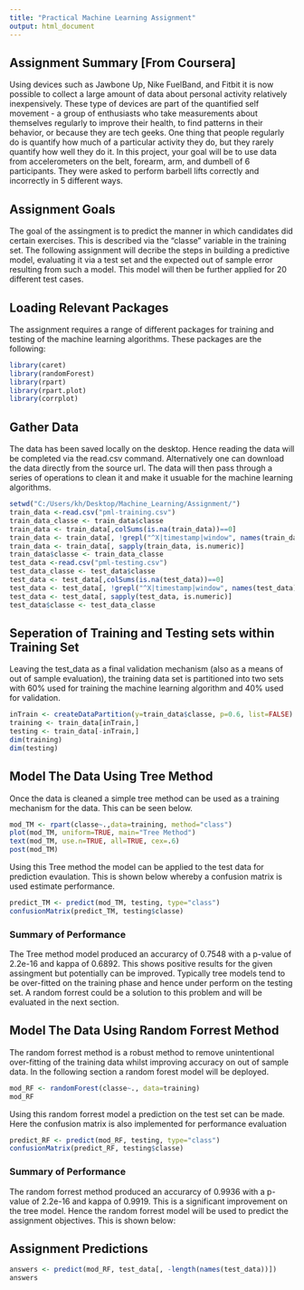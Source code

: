 ---
title: "Practical Machine Learning Assignment"
output: html_document
---

## Assignment Summary [From Coursera]

Using devices such as Jawbone Up, Nike FuelBand, and Fitbit it is now possible to collect a large amount of data about personal activity relatively inexpensively. These type of devices are part of the quantified self movement - a group of enthusiasts who take measurements about themselves regularly to improve their health, to find patterns in their behavior, or because they are tech geeks. One thing that people regularly do is quantify how much of a particular activity they do, but they rarely quantify how well they do it. In this project, your goal will be to use data from accelerometers on the belt, forearm, arm, and dumbell of 6 participants. They were asked to perform barbell lifts correctly and incorrectly in 5 different ways. 

## Assignment Goals 

The goal of the assingment is to predict the manner in which candidates did certain exercises. This is described via the "classe" variable in the training set. The following assignment will decribe the steps in building a predictive model, evaluating it via a test set and the expected out of sample error resulting from such a model. This model will then be further applied for 20 different test cases. 

## Loading Relevant Packages

The assignment requires a range of different packages for training and testing of the machine learning algorithms. These packages are the following:

```{r}
library(caret)
library(randomForest)
library(rpart)
library(rpart.plot)
library(corrplot)

```
## Gather Data

The data has been saved locally on the desktop. Hence reading the data will be completed via the read.csv command. Alternatively one can download the data directly from the source url. The data will then pass through a series of operations to clean it and make it usuable for the machine learning algorithms.  

```{r}
setwd("C:/Users/kh/Desktop/Machine_Learning/Assignment/")
train_data <-read.csv("pml-training.csv")
train_data_classe <- train_data$classe
train_data <- train_data[,colSums(is.na(train_data))==0]
train_data <- train_data[, !grepl("^X|timestamp|window", names(train_data))]
train_data <- train_data[, sapply(train_data, is.numeric)]
train_data$classe <- train_data_classe
test_data <-read.csv("pml-testing.csv")
test_data_classe <- test_data$classe
test_data <- test_data[,colSums(is.na(test_data))==0]
test_data <- test_data[, !grepl("^X|timestamp|window", names(test_data))]
test_data <- test_data[, sapply(test_data, is.numeric)]
test_data$classe <- test_data_classe


```

## Seperation of Training and Testing sets within Training Set

Leaving the test_data as a final validation mechanism (also as a means of out of sample evaluation), the training data set is partitioned into two sets with 60% used for training the machine learning algorithm and 40% used for validation.

```{r}
inTrain <- createDataPartition(y=train_data$classe, p=0.6, list=FALSE)
training <- train_data[inTrain,]
testing <- train_data[-inTrain,]
dim(training)
dim(testing)

```

## Model The Data Using Tree Method


Once the data is cleaned a simple tree method can be used as a training mechanism for the data. This can be seen below. 


```{r}
mod_TM <- rpart(classe~.,data=training, method="class")
plot(mod_TM, uniform=TRUE, main="Tree Method")
text(mod_TM, use.n=TRUE, all=TRUE, cex=.6)
post(mod_TM)
```

Using this Tree method the model can be applied to the test data for prediction evaulation. This is shown below whereby a confusion matrix is used estimate performance. 

```{r}
predict_TM <- predict(mod_TM, testing, type="class")
confusionMatrix(predict_TM, testing$classe)
```

### Summary of Performance

The Tree method model produced an accurarcy of 0.7548 with a p-value of 2.2e-16 and kappa of 0.6892. This shows positive results for the given assingment but potentially can be improved. Typically tree models tend to be over-fitted on the training phase and hence under perform on the testing set. A random forrest could be a solution to this problem and will be evaluated in the next section. 

## Model The Data Using Random Forrest Method

The random forrest method is a robust method to remove unintentional over-fitting of the training data whilst improving accuracy on out of sample data. In the following section a random forest model will be deployed. 

```{r}
mod_RF <- randomForest(classe~., data=training)
mod_RF

```

Using this random forrest model a prediction on the test set can be made. Here the confusion matrix is also implemented for performance evaluation 

```{r}
predict_RF <- predict(mod_RF, testing, type="class")
confusionMatrix(predict_RF, testing$classe)
```


### Summary of Performance

The random forrest method produced an accurarcy of 0.9936 with a p-value of 2.2e-16 and kappa of 0.9919. This is a significant improvement on the tree model. Hence the random forrest model will be used to predict the assignment objectives. This is shown below:

## Assignment Predictions

```{r}
answers <- predict(mod_RF, test_data[, -length(names(test_data))])
answers

```


